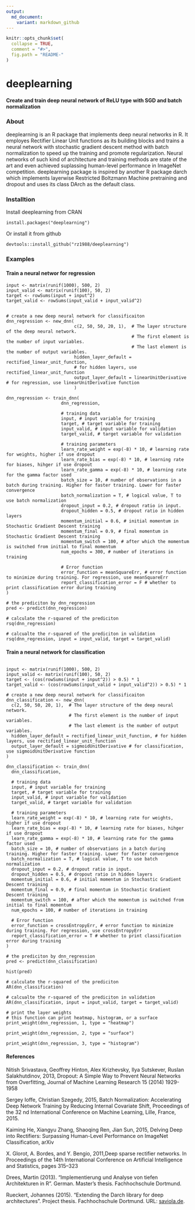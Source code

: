```yaml
---
output:
  md_document:
    variant: markdown_github
---
```


<!-- README.md is generated from README.Rmd. Please edit that file -->

```r
knitr::opts_chunk$set(
  collapse = TRUE,
  comment = "#>",
  fig.path = "README-"
)
```

deeplearning 
=====

#### Create and train deep neural network of ReLU type with SGD and batch normalization

### About
deeplearning is an R package that implements deep neural networks in R. It employes Rectifier Linear Unit functions as its building blocks and trains a neural network with stochastic gradient descent method with batch normalization to speed up the training and promote regularization. Neural networks of such kind of architecture and training methods are state of the art and even achieved suplassing human-level performance in ImageNet competition. deeplearning package is inspired by another R package darch which implements layerwise Restricted Boltzmann Machine pretraining and dropout and uses its class DArch as the default class. 

### Installtion 

Install deeplearning from CRAN 
```
install.packages("deeplearning")
```

Or install it from github 
```
devtools::install_github("rz1988/deeplearning")
```

### Examples 

#### Train a neural networ for regression 

```
input <- matrix(runif(1000), 500, 2)
input_valid <- matrix(runif(100), 50, 2)
target <- rowSums(input + input^2)
target_valid <- rowSums(input_valid + input_valid^2)


# create a new deep neural network for classificaiton
dnn_regression <- new_dnn(
                          c(2, 50, 50, 20, 1),  # The layer structure of the deep neural network.
                                                # The first element is the number of input variables.
                                                # The last element is the number of output variables.
                          hidden_layer_default = rectified_linear_unit_function, 
                          # for hidden layers, use rectified_linear_unit_function
                          output_layer_default = linearUnitDerivative # for regression, use linearUnitDerivative function
                          )

dnn_regression <- train_dnn(
                     dnn_regression,

                     # training data
                     input, # input variable for training
                     target, # target variable for training
                     input_valid, # input variable for validation
                     target_valid, # target variable for validation

                     # training parameters
                     learn_rate_weight = exp(-8) * 10, # learning rate for weights, higher if use dropout
                     learn_rate_bias = exp(-8) * 10, # learning rate for biases, hihger if use dropout
                     learn_rate_gamma = exp(-8) * 10, # learning rate for the gamma factor used
                     batch_size = 10, # number of observations in a batch during training. Higher for faster training. Lower for faster convergence
                     batch_normalization = T, # logical value, T to use batch normalization
                     dropout_input = 0.2, # dropout ratio in input.
                     dropout_hidden = 0.5, # dropout ratio in hidden layers
                     momentum_initial = 0.6, # initial momentum in Stochastic Gradient Descent training
                     momentum_final = 0.9, # final momentum in Stochastic Gradient Descent training
                     momentum_switch = 100, # after which the momentum is switched from initial to final momentum
                     num_epochs = 300, # number of iterations in training

                     # Error function
                     error_function = meanSquareErr, # error function to minimize during training. For regression, use meanSquareErr
                     report_classification_error = F # whether to print classification error during training
)

# the prediciton by dnn_regression
pred <- predict(dnn_regression)

# calculate the r-squared of the prediciton
rsq(dnn_regression)

# calcualte the r-squared of the prediciton in validation
rsq(dnn_regression, input = input_valid, target = target_valid)
```

#### Train a neural network for classification 

```

input <- matrix(runif(1000), 500, 2)
input_valid <- matrix(runif(100), 50, 2)
target <- (cos(rowSums(input + input^2)) > 0.5) * 1
target_valid <- (cos(rowSums(input_valid + input_valid^2)) > 0.5) * 1

# create a new deep neural network for classificaiton
dnn_classification <- new_dnn(
  c(2, 50, 50, 20, 1),  # The layer structure of the deep neural network.
                        # The first element is the number of input variables.
                        # The last element is the number of output variables.
  hidden_layer_default = rectified_linear_unit_function, # for hidden layers, use rectified_linear_unit_function
  output_layer_default = sigmoidUnitDerivative # for classification, use sigmoidUnitDerivative function
)

dnn_classification <- train_dnn(
  dnn_classification,

  # training data
  input, # input variable for training
  target, # target variable for training
  input_valid, # input variable for validation
  target_valid, # target variable for validation

  # training parameters
  learn_rate_weight = exp(-8) * 10, # learning rate for weights, higher if use dropout
  learn_rate_bias = exp(-8) * 10, # learning rate for biases, hihger if use dropout
  learn_rate_gamma = exp(-8) * 10, # learning rate for the gamma factor used
  batch_size = 10, # number of observations in a batch during training. Higher for faster training. Lower for faster convergence
  batch_normalization = T, # logical value, T to use batch normalization
  dropout_input = 0.2, # dropout ratio in input.
  dropout_hidden = 0.5, # dropout ratio in hidden layers
  momentum_initial = 0.6, # initial momentum in Stochastic Gradient Descent training
  momentum_final = 0.9, # final momentum in Stochastic Gradient Descent training
  momentum_switch = 100, # after which the momentum is switched from initial to final momentum
  num_epochs = 100, # number of iterations in training

  # Error function
  error_function = crossEntropyErr, # error function to minimize during training. For regression, use crossEntropyErr
  report_classification_error = T # whether to print classification error during training
)

# the prediciton by dnn_regression
pred <- predict(dnn_classification)

hist(pred)

# calculate the r-squared of the prediciton
AR(dnn_classification)

# calcualte the r-squared of the prediciton in validation
AR(dnn_classification, input = input_valid, target = target_valid)

# print the layer weights
# this function can print heatmap, histogram, or a surface
print_weight(dnn_regression, 1, type = "heatmap")

print_weight(dnn_regression, 2, type = "surface")

print_weight(dnn_regression, 3, type = "histogram")
```

#### References 
Nitish Srivastava, Geoffrey Hinton, Alex Krizhevsky, Ilya Sutskever, Ruslan Salakhutdinov, 2013, Dropout: A Simple Way to Prevent Neural Networks from Overfitting, Journal of Machine Learning Research 15 (2014) 1929-1958

Sergey Ioffe, Christian Szegedy, 2015, Batch Normalization: Accelerating Deep Network Training by Reducing Internal Covariate Shift, Proceedings of the 32 nd International Conference on Machine Learning, Lille, France, 2015.

Kaiming He, Xiangyu Zhang, Shaoqing Ren, Jian Sun, 2015, Delving Deep into Rectifiers: Surpassing Human-Level Performance on ImageNet Classification, arXiv

X. Glorot, A. Bordes, and Y. Bengio, 2011,Deep sparse rectifier networks. In Proceedings of the 14th International Conference on Artificial Intelligence and Statistics, pages 315–323


Drees, Martin (2013). "Implementierung und Analyse von tiefen Architekturen
in R". German. Master's thesis. Fachhochschule Dortmund.

Rueckert, Johannes (2015). "Extending the Darch library for deep
architectures". Project thesis. Fachhochschule Dortmund.
URL: [saviola.de](http://static.saviola.de/publications/rueckert_2015.pdf).


 
